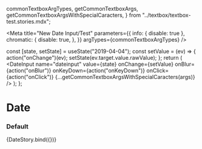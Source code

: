 
  commonTextboxArgTypes,
  getCommonTextboxArgs,
  getCommonTextboxArgsWithSpecialCaracters,
} from "../textbox/textbox-test.stories.mdx";

<Meta
  title="New Date Input/Test"
  parameters={{
    info: { disable: true },
    chromatic: {
      disable: true,
    },
  }}
  argTypes={commonTextboxArgTypes}
/>

  const [state, setState] = useState("2019-04-04");
  const setValue = (ev) => {
    action("onChange")(ev);
    setState(ev.target.value.rawValue);
  };
  return (
    <DateInput
      name="dateinput"
      value={state}
      onChange={setValue}
      onBlur={action("onBlur")}
      onKeyDown={action("onKeyDown")}
      onClick={action("onClick")}
      {...getCommonTextboxArgsWithSpecialCaracters(args)}
    />
  );
};

# Date

### Default

<Preview>
  <Story
    name="default"
    args={{
      minDate: "",
      maxDate: "",
      allowEmptyValue: false,
      mt: 0,
      ...getCommonTextboxArgs(),
    }}
  >
    {DateStory.bind({})}
  </Story>
</Preview>

